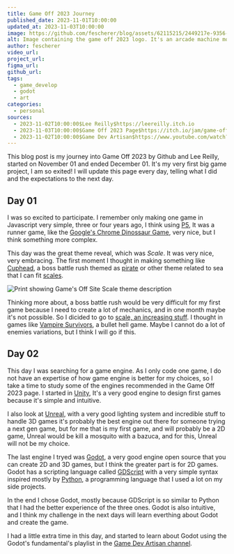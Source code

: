 ```yaml
---
title: Game Off 2023 Journey
published_date: 2023-11-01T10:00:00
updated_at: 2023-11-03T10:00:00
image: https://github.com/fescherer/blog/assets/62115215/2449217e-9356-4815-a86c-bec219ba7630
alt: Image containing the game off 2023 logo. It's an arcade machine most pinky colored and with a text below.
author: fescherer
video_url:
project_url:
figma_url:
github_url:
tags:
  - game_develop
  - godot
  - art
categories:
  - personal
sources:
  - 2023-11-02T10:00:00$Lee Reilly$https://leereilly.itch.io
  - 2023-11-03T10:00:00$Game Off 2023 Page$https://itch.io/jam/game-off-2023
  - 2023-11-02T10:00:00$Game Dev Artisan$https://www.youtube.com/watch?v=6YNKi3hcS5U&list=PLrnWJKR7bTuw7L0g70GzCM-cUr9XmtnAp
---
```


This blog post is my journey into Game Off 2023 by Github and Lee Reilly, started on November 01 and ended December 01. It's my very first big game project, I am so exited! I will update this page every day, telling what I did and the expectations to the next day.

## Day 01

I was so excited to participate. I remember only making one game in Javascript very simple, three or four years ago, I think using [P5](https://p5js.org), It was a runner game, like the [Google's Chrome Dinossaur Game](https://en.wikipedia.org/wiki/Dinosaur_Game), very nice, but I think something more complex.

This day was the great theme reveal, which was *Scale*. It was very nice, very embracing. The first moment I thought in making something like [Cuphead](https://store.steampowered.com/app/268910/Cuphead), a boss battle rush themed as [pirate](https://en.wikipedia.org/wiki/Golden_Age_of_Piracy) or other theme related to sea that I can fit [scales](https://en.wikipedia.org/wiki/Scale_(anatomy)).

![Print showing Game's Off Site Scale theme description](https://github.com/fescherer/blog/assets/62115215/dedf7b77-3049-44d9-a724-47bcbea0eddc)

Thinking more about, a boss battle rush would be very difficult for my first game because I need to create a lot of mechanics, and in one month maybe it's not possible. So I dicided to go to [scale, an increasing stuff](https://en.wikipedia.org/wiki/Scale_(ratio)). I thought in games like [Vampire Survivors](https://store.steampowered.com/app/1794680/?snr=1_5_9__205), a bullet hell game. Maybe I cannot do a lot of enemies variations, but I think I will go if this.

## Day 02

This day I was searching for a game engine. As I only code one game, I do not have an expertise of how game engine is better for my choices, so I take a time to study some of the engines recommended in the Game Off 2023 page. I started in [Unity](https://unity.com), It's a very good engine to design first games because it's simple and intuitive.

I also look at [Unreal](https://www.unrealengine.com/en-US), with a very good lighting system and incredible stuff to handle 3D games it's probably the best engine out there for someone trying a next gen game, but for me that is my first game, and will probably be a 2D game, Unreal would be kill a mosquito with a bazuca, and for this, Unreal will not be my choice.

The last engine I tryed was [Godot](https://godotengine.org), a very good engine open source that you can create 2D and 3D games, but I think the greater part is for 2D games. Godot has a scripting language called [GDScript](https://godotengine.org/features/#script) with a very simple syntax inspired mostly by [Python](https://www.python.org), a programming language that I used a lot on my side projects.

In the end I chose Godot, mostly because GDScript is so similar to Python that I had the better experience of the three ones. Godot is also intuitive, and I think my challenge in the next days will learn everthing about Godot and create the game.

I had a little extra time in this day, and started to learn about Godot using the Godot's fundamental's playlist in the [Game Dev Artisan channel](https://www.youtube.com/watch?v=6YNKi3hcS5U&list=PLrnWJKR7bTuw7L0g70GzCM-cUr9XmtnAp).
